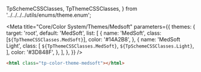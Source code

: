   TpSchemeCSSClasses,
  TpThemeCSSClasses,
} from '../../../../utils/enums/theme.enum';

<Meta
  title="Core/Color System/Themes/Medsoft"
  parameters={{
    themes: {
      target: 'root',
      default: 'MedSoft',
      list: [
        {
          name: 'MedSoft',
          class: [`${TpThemeCSSClasses.MedSoft}`],
          color: '#14A2B8',
        },
        {
          name: 'MedSoft Light',
          class: [
            `${TpThemeCSSClasses.MedSoft}`,
            `${TpSchemeCSSClasses.Light}`,
          ],
          color: '#3D848F',
        },
      ],
    },
  }}
/>

<Title>MedSoft</Title>

```html
<html class="tp-color-theme-medsoft"></html>
```

<Title>Colors</Title>

<ColorPalette>
  <ColorItem
    title="Brand"
    colors={{
      brand: 'var(--tp-color-brand)',
    }}
  />
  <ColorItem
    title="Contrast"
    colors={{
      '': 'var(--tp-color-contrast-fixed)',
    }}
  />
</ColorPalette>

<Title>Variants</Title>

<ColorPalette>
  <ColorItem
    title="Brand"
    colors={{
      'brand-1': 'var(--tp-color-brand-1)',
      'brand-2': 'var(--tp-color-brand-2)',
      'brand-3': 'var(--tp-color-brand-3)',
      'brand-4': 'var(--tp-color-brand-4)',
      'brand-5': 'var(--tp-color-brand-5)',
    }}
  />
  <ColorItem
    title="Contrast"
    colors={{
      'brand-1': 'var(--tp-color-neutral-10)',
      'brand-2': 'var(--tp-color-neutral-10)',
      'brand-3': 'var(--tp-color-contrast-fixed)',
      'brand-4': 'var(--tp-color-neutral-1)',
      'brand-5': 'var(--tp-color-neutral-1)',
    }}
  />
</ColorPalette>

<Title>Secondary Colors</Title>

<ColorPalette>
  <ColorItem
    title="Aula"
    colors={{
      aula: 'var(--tp-color-aula)',
    }}
  />
  <ColorItem
    title="Material"
    colors={{
      material: 'var(--tp-color-material)',
    }}
  />
  <ColorItem
    title="Questões"
    colors={{
      questoes: 'var(--tp-color-questoes)',
    }}
  />
  <ColorItem
    title="Revalida"
    colors={{
      revalida: 'var(--tp-color-revalida)',
    }}
  />
  <ColorItem
    title="Provas"
    colors={{
      provas: 'var(--tp-color-provas)',
    }}
  />
  <ColorItem
    title="Contrast"
    colors={{
      '': 'var(--tp-color-contrast-fixed)',
    }}
  />
</ColorPalette>

<Title>Secondary Variants</Title>

<ColorPalette>
  <ColorItem
    title="Aula"
    colors={{
      'aula-1': 'var(--tp-color-aula-1)',
      'aula-2': 'var(--tp-color-aula-2)',
      'aula-3': 'var(--tp-color-aula-3)',
      'aula-4': 'var(--tp-color-aula-4)',
      'aula-5': 'var(--tp-color-aula-5)',
    }}
  />
  <ColorItem
    title="Material"
    colors={{
      'material-1': 'var(--tp-color-material-1)',
      'material-2': 'var(--tp-color-material-2)',
      'material-3': 'var(--tp-color-material-3)',
      'material-4': 'var(--tp-color-material-4)',
      'material-5': 'var(--tp-color-material-5)',
    }}
  />
  <ColorItem
    title="Questões"
    colors={{
      'questoes-1': 'var(--tp-color-questoes-1)',
      'questoes-2': 'var(--tp-color-questoes-2)',
      'questoes-3': 'var(--tp-color-questoes-3)',
      'questoes-4': 'var(--tp-color-questoes-4)',
      'questoes-5': 'var(--tp-color-questoes-5)',
    }}
  />
  <ColorItem
    title="Revalida"
    colors={{
      'revalida-1': 'var(--tp-color-revalida-1)',
      'revalida-2': 'var(--tp-color-revalida-2)',
      'revalida-3': 'var(--tp-color-revalida-3)',
      'revalida-4': 'var(--tp-color-revalida-4)',
      'revalida-5': 'var(--tp-color-revalida-5)',
    }}
  />
  <ColorItem
    title="Provas"
    colors={{
      'provas-1': 'var(--tp-color-provas-1)',
      'provas-2': 'var(--tp-color-provas-2)',
      'provas-3': 'var(--tp-color-provas-3)',
      'provas-4': 'var(--tp-color-provas-4)',
      'provas-5': 'var(--tp-color-provas-5)',
    }}
  />
  <ColorItem
    title="Contrast"
    colors={{
      'variation-1': 'var(--tp-color-neutral-10)',
      'variation-2': 'var(--tp-color-neutral-10)',
      'variation-3': 'var(--tp-color-contrast-fixed)',
      'variation-4': 'var(--tp-color-neutral-1)',
      'variation-5': 'var(--tp-color-neutral-1)',
    }}
  />
</ColorPalette>

<Title>Shade / Tint</Title>

<Title>Brand</Title>

<ColorPalette>
  <ColorItem
    title="Brand"
    colors={{
      'brand-tint': 'var(--tp-color-brand-tint)',
      brand: 'var(--tp-color-brand)',
      'brand-shade': 'var(--tp-color-brand-shade)',
    }}
  />
</ColorPalette>

<Title>Aula</Title>

<ColorPalette>
  <ColorItem
    title="Aula"
    colors={{
      'aula-tint': 'var(--tp-color-aula-tint)',
      aula: 'var(--tp-color-aula)',
      'aula-shade': 'var(--tp-color-aula-shade)',
    }}
  />
</ColorPalette>

<Title>Material</Title>

<ColorPalette>
  <ColorItem
    title="Material"
    colors={{
      'material-tint': 'var(--tp-color-material-tint)',
      material: 'var(--tp-color-material)',
      'material-shade': 'var(--tp-color-material-shade)',
    }}
  />
</ColorPalette>

<Title>Questões</Title>

<ColorPalette>
  <ColorItem
    title="Questões"
    colors={{
      'questoes-tint': 'var(--tp-color-questoes-tint)',
      questoes: 'var(--tp-color-questoes)',
      'questoes-shade': 'var(--tp-color-questoes-shade)',
    }}
  />
</ColorPalette>

<Title>Revalida</Title>

<ColorPalette>
  <ColorItem
    title="Revalida"
    colors={{
      'revalida-tint': 'var(--tp-color-revalida-tint)',
      revalida: 'var(--tp-color-revalida)',
      'revalida-shade': 'var(--tp-color-revalida-shade)',
    }}
  />
</ColorPalette>

<Title>Provas</Title>

<ColorPalette>
  <ColorItem
    title="Provas"
    colors={{
      'provas-tint': 'var(--tp-color-provas-tint)',
      provas: 'var(--tp-color-provas)',
      'provas-shade': 'var(--tp-color-provas-shade)',
    }}
  />
</ColorPalette>

<Title>Aula</Title>

<ColorPalette>
  <ColorItem
    title="Aula 1"
    colors={{
      'aula-1-tint': 'var(--tp-color-aula-1-tint)',
      'aula-1': 'var(--tp-color-aula-1)',
      'aula-1-shade': 'var(--tp-color-aula-1-shade)',
    }}
  />
  <ColorItem
    title="Aula 2"
    colors={{
      'aula-2-tint': 'var(--tp-color-aula-2-tint)',
      'aula-2': 'var(--tp-color-aula-2)',
      'aula-2-shade': 'var(--tp-color-aula-2-shade)',
    }}
  />
  <ColorItem
    title="Aula 3"
    colors={{
      'aula-3-tint': 'var(--tp-color-aula-3-tint)',
      'aula-3': 'var(--tp-color-aula-3)',
      'aula-3-shade': 'var(--tp-color-aula-3-shade)',
    }}
  />
  <ColorItem
    title="Aula 4"
    colors={{
      'aula-4-tint': 'var(--tp-color-aula-4-tint)',
      'aula-4': 'var(--tp-color-aula-4)',
      'aula-4-shade': 'var(--tp-color-aula-4-shade)',
    }}
  />
  <ColorItem
    title="Aula 5"
    colors={{
      'aula-5-tint': 'var(--tp-color-aula-5-tint)',
      'aula-5': 'var(--tp-color-aula-5)',
      'aula-5-shade': 'var(--tp-color-aula-5-shade)',
    }}
  />
</ColorPalette>

<Title>Material</Title>

<ColorPalette>
  <ColorItem
    title="Material 1"
    colors={{
      'material-1-tint': 'var(--tp-color-material-1-tint)',
      'material-1': 'var(--tp-color-material-1)',
      'material-1-shade': 'var(--tp-color-material-1-shade)',
    }}
  />
  <ColorItem
    title="Material 2"
    colors={{
      'material-2-tint': 'var(--tp-color-material-2-tint)',
      'material-2': 'var(--tp-color-material-2)',
      'material-2-shade': 'var(--tp-color-material-2-shade)',
    }}
  />
  <ColorItem
    title="Material 3"
    colors={{
      'material-3-tint': 'var(--tp-color-material-3-tint)',
      'material-3': 'var(--tp-color-material-3)',
      'material-3-shade': 'var(--tp-color-material-3-shade)',
    }}
  />
  <ColorItem
    title="Material 4"
    colors={{
      'material-4-tint': 'var(--tp-color-material-4-tint)',
      'material-4': 'var(--tp-color-material-4)',
      'material-4-shade': 'var(--tp-color-material-4-shade)',
    }}
  />
  <ColorItem
    title="Material 5"
    colors={{
      'material-5-tint': 'var(--tp-color-material-5-tint)',
      'material-5': 'var(--tp-color-material-5)',
      'material-5-shade': 'var(--tp-color-material-5-shade)',
    }}
  />
</ColorPalette>

<Title>Questões</Title>

<ColorPalette>
  <ColorItem
    title="Questões 1"
    colors={{
      'questoes-1-tint': 'var(--tp-color-questoes-1-tint)',
      'questoes-1': 'var(--tp-color-questoes-1)',
      'questoes-1-shade': 'var(--tp-color-questoes-1-shade)',
    }}
  />
  <ColorItem
    title="Questões 2"
    colors={{
      'questoes-2-tint': 'var(--tp-color-questoes-2-tint)',
      'questoes-2': 'var(--tp-color-questoes-2)',
      'questoes-2-shade': 'var(--tp-color-questoes-2-shade)',
    }}
  />
  <ColorItem
    title="Questões 3"
    colors={{
      'questoes-3-tint': 'var(--tp-color-questoes-3-tint)',
      'questoes-3': 'var(--tp-color-questoes-3)',
      'questoes-3-shade': 'var(--tp-color-questoes-3-shade)',
    }}
  />
  <ColorItem
    title="Questões 4"
    colors={{
      'questoes-4-tint': 'var(--tp-color-questoes-4-tint)',
      'questoes-4': 'var(--tp-color-questoes-4)',
      'questoes-4-shade': 'var(--tp-color-questoes-4-shade)',
    }}
  />
  <ColorItem
    title="Questões 5"
    colors={{
      'questoes-5-tint': 'var(--tp-color-questoes-5-tint)',
      'questoes-5': 'var(--tp-color-questoes-5)',
      'questoes-5-shade': 'var(--tp-color-questoes-5-shade)',
    }}
  />
</ColorPalette>

<Title>Revalida</Title>

<ColorPalette>
  <ColorItem
    title="Revalida 1"
    colors={{
      'revalida-1-tint': 'var(--tp-color-revalida-1-tint)',
      'revalida-1': 'var(--tp-color-revalida-1)',
      'revalida-1-shade': 'var(--tp-color-revalida-1-shade)',
    }}
  />
  <ColorItem
    title="Revalida 2"
    colors={{
      'revalida-2-tint': 'var(--tp-color-revalida-2-tint)',
      'revalida-2': 'var(--tp-color-revalida-2)',
      'revalida-2-shade': 'var(--tp-color-revalida-2-shade)',
    }}
  />
  <ColorItem
    title="Revalida 3"
    colors={{
      'revalida-3-tint': 'var(--tp-color-revalida-3-tint)',
      'revalida-3': 'var(--tp-color-revalida-3)',
      'revalida-3-shade': 'var(--tp-color-revalida-3-shade)',
    }}
  />
  <ColorItem
    title="Revalida 4"
    colors={{
      'revalida-4-tint': 'var(--tp-color-revalida-4-tint)',
      'revalida-4': 'var(--tp-color-revalida-4)',
      'revalida-4-shade': 'var(--tp-color-revalida-4-shade)',
    }}
  />
  <ColorItem
    title="Revalida 5"
    colors={{
      'revalida-5-tint': 'var(--tp-color-revalida-5-tint)',
      'revalida-5': 'var(--tp-color-revalida-5)',
      'revalida-5-shade': 'var(--tp-color-revalida-5-shade)',
    }}
  />
</ColorPalette>

<Title>Provas</Title>

<ColorPalette>
  <ColorItem
    title="Provas 1"
    colors={{
      'provas-1-tint': 'var(--tp-color-provas-1-tint)',
      'provas-1': 'var(--tp-color-provas-1)',
      'provas-1-shade': 'var(--tp-color-provas-1-shade)',
    }}
  />
  <ColorItem
    title="Provas 2"
    colors={{
      'provas-2-tint': 'var(--tp-color-provas-2-tint)',
      'provas-2': 'var(--tp-color-provas-2)',
      'provas-2-shade': 'var(--tp-color-provas-2-shade)',
    }}
  />
  <ColorItem
    title="Provas 3"
    colors={{
      'provas-3-tint': 'var(--tp-color-provas-3-tint)',
      'provas-3': 'var(--tp-color-provas-3)',
      'provas-3-shade': 'var(--tp-color-provas-3-shade)',
    }}
  />
  <ColorItem
    title="Provas 4"
    colors={{
      'provas-4-tint': 'var(--tp-color-provas-4-tint)',
      'provas-4': 'var(--tp-color-provas-4)',
      'provas-4-shade': 'var(--tp-color-provas-4-shade)',
    }}
  />
  <ColorItem
    title="Provas 5"
    colors={{
      'provas-5-tint': 'var(--tp-color-provas-5-tint)',
      'provas-5': 'var(--tp-color-provas-5)',
      'provas-5-shade': 'var(--tp-color-provas-5-shade)',
    }}
  />
</ColorPalette>
